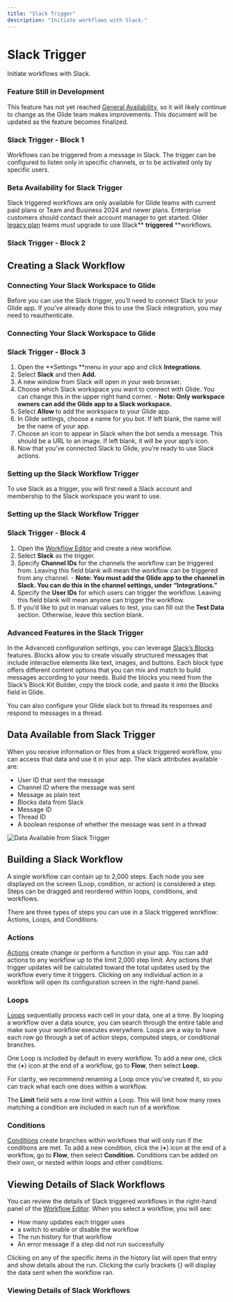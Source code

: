 ```yaml
---
title: "Slack Trigger"
description: "Initiate workflows with Slack."
---
```


# Slack Trigger

Initiate workflows with Slack.

### Feature Still in Development

This feature has not yet reached [General Availability](/reference/account/preview-features), so it will likely continue to change as the Glide team makes improvements. This document will be updated as the feature becomes finalized.

### Slack Trigger - Block 1

Workflows can be triggered from a message in Slack. The trigger can be configured to listen only in specific channels, or to be activated only by specific users. 

### Beta Availability for Slack Trigger

Slack triggered workflows are only available for Glide teams with current paid plans or Team and Business 2024 and newer plans. Enterprise customers should contact their account manager to get started. Older [legacy plan](https://www.glideapps.com/pricing/legacy) teams must upgrade to use Slack** **triggered** **workflows.

### Slack Trigger - Block 2

## Creating a Slack Workflow

### Connecting Your Slack Workspace to Glide

Before you can use the Slack trigger, you’ll need to connect Slack to your Glide app. If you’ve already done this to use the Slack integration, you may need to reauthenticate.

### Connecting Your Slack Workspace to Glide

### Slack Trigger - Block 3

1. Open the **Settings **menu in your app and click **Integrations**.
2. Select **Slack** and then **Add.**
3. A new window from Slack will open in your web browser.
4. Choose which Slack workspace you want to connect with Glide. You can change this in the upper right hand corner. - **Note: Only workspace owners can add the Glide app to a Slack workspace.**
5. Select **Allow** to add the workspace to your Glide app.
6. In Glide settings, choose a name for you bot. If left blank, the name will be the name of your app.
7. Choose an icon to appear in Slack when the bot sends a message. This should be a URL to an image. If left blank, it will be your app’s icon.
8. Now that you’ve connected Slack to Glide, you’re ready to use Slack actions.

### Setting up the Slack Workflow Trigger

To use Slack as a trigger, you will first need a Slack account and membership to the Slack workspace you want to use.

### Setting up the Slack Workflow Trigger

### Slack Trigger - Block 4

1. Open the [Workflow Editor](/getting-started/introduction-to-workflows#the-workflow-editor) and create a new workflow.
2. Select **Slack** as the trigger.
3. Specify **Channel IDs** for the channels the workflow can be triggered from. Leaving this field blank will mean the workflow can be triggered from any channel. - **Note: You must add the Glide app to the channel in Slack. You can do this in the channel settings, under “Integrations.”**
4. Specify the **User IDs** for which users can trigger the workflow. Leaving this field blank will mean anyone can trigger the workflow.
5. If you’d like to put in manual values to test, you can fill out the **Test Data** section. Otherwise, leave this section blank.

### Advanced Features in the Slack Trigger

In the Advanced configuration settings, you can leverage [Slack’s Blocks](https://api.slack.com/block-kit) features. Blocks allow you to create visually structured messages that include interactive elements like text, images, and buttons. Each block type offers different content options that you can mix and match to build messages according to your needs. Build the blocks you need from the Slack’s Block Kit Builder, copy the block code, and paste it into the Blocks field in Glide.

You can also configure your Glide slack bot to thread its responses and respond to messages in a thread.

## Data Available from Slack Trigger

When you receive information or files from a slack triggered workflow, you can access that data and use it in your app. The slack attributes available are:

- User ID that sent the message
- Channel ID where the message was sent
- Message as plain text
- Blocks data from Slack
- Message ID
- Thread ID
- A boolean response of whether the message was sent in a thread



![Data Available from Slack Trigger](https://images.ctfassets.net/yreygbm72t08/5Pjgx0aHg9aHr0CxyB3TMH/1d83dc4aff10ec78d9807566270f281b/CleanShot_2025-04-23_at_12_.12.56_2x.png)



## Building a Slack Workflow

A single workflow can contain up to 2,000 steps. Each node you see displayed on the screen (Loop, condition, or action) is considered a step. Steps can be dragged and reordered within loops, conditions, and workflows.

There are three types of steps you can use in a Slack triggered workflow: Actions, Loops, and Conditions.

### **Actions**

[Actions](/getting-started/introduction-to-actions) create change or perform a function in your app. You can add actions to any workflow up to the limit 2,000 step limit. Any actions that trigger updates will be calculated toward the total updates used by the workflow every time it triggers. Clicking on any individual action in a workflow will open its configuration screen in the right-hand panel.

### **Loops**

[Loops](/automation/workflows/loops) sequentially process each cell in your data, one at a time. By looping a workflow over a data source, you can search through the entire table and make sure your workflow executes everywhere. Loops are a way to have each row go through a set of action steps, computed steps, or conditional branches.

One Loop is included by default in every workflow. To add a new one, click the (**+**) icon at the end of a workflow, go to **Flow**, then select **Loop.**

For clarity, we recommend renaming a Loop once you’ve created it, so you can track what each one does within a workflow.

The **Limit** field sets a row limit within a Loop. This will limit how many rows matching a condition are included in each run of a workflow.

### **Conditions**

[Conditions](/use-cases/conditions-filtering-and-visibility) create branches within workflows that will only run if the conditions are met. To add a new condition, click the (**+**) icon at the end of a workflow, go to **Flow**, then select **Condition.** Conditions can be added on their own, or nested within loops and other conditions.

## Viewing Details of Slack Workflows

You can review the details of Slack triggered workflows in the right-hand panel of the [Workflow Editor](/getting-started/introduction-to-workflows#the-workflow-editor). When you select a workflow, you will see:

- How many updates each trigger uses
- a switch to enable or disable the workflow
- The run history for that workflow
- An error message if a step did not run successfully

Clicking on any of the specific items in the history list will open that entry and show details about the run. Clicking the curly brackets {} will display the data sent when the workflow ran.

### Viewing Details of Slack Workflows

